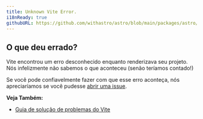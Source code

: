 ```yaml
---
title: Unknown Vite Error.
i18nReady: true
githubURL: https://github.com/withastro/astro/blob/main/packages/astro/src/core/errors/errors-data.ts
---
```


## O que deu errado?

Vite encontrou um erro desconhecido enquanto renderizava seu projeto. Nós infelizmente não sabemos o que aconteceu (senão teríamos contado!)

Se você pode confiavelmente fazer com que esse erro aconteça, nós apreciaríamos se você pudesse [abrir uma issue](https://astro.build/issues/).

**Veja Também:**
-  [Guia de solução de problemas do Vite](https://vite.dev/guide/troubleshooting.html)
